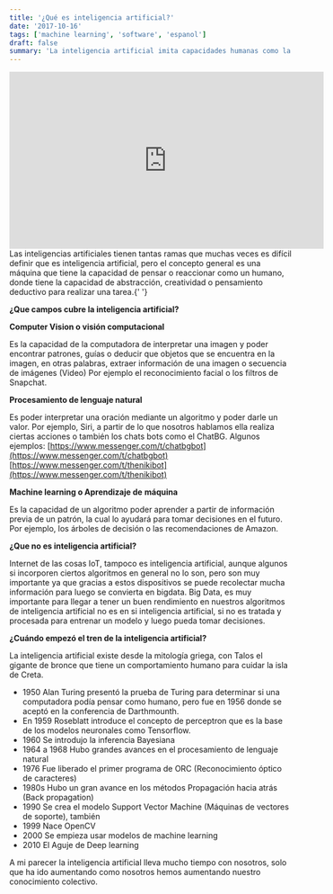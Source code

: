 ```yaml
---
title: '¿Qué es inteligencia artificial?'
date: '2017-10-16'
tags: ['machine learning', 'software', 'espanol']
draft: false
summary: 'La inteligencia artificial imita capacidades humanas como la visión y el lenguaje para tomar decisiones. Desde mitos antiguos hasta el deep learning, su evolución ha sido continua.'
---
```


<iframe
  src="https://www.youtube.com/embed/1uLv-DLsnBg"
  width="560"
  height="315"
  frameborder="0"
  allowfullscreen="allowfullscreen"
></iframe>
Las inteligencias artificiales tienen tantas ramas que muchas veces es difícil definir que es
inteligencia artificial, pero el concepto general es una máquina que tiene la capacidad de pensar o
reaccionar como un humano, donde tiene la capacidad de abstracción, creatividad o pensamiento
deductivo para realizar una tarea.{' '}

**¿Que campos cubre la inteligencia artificial?**

**Computer Vision o visión computacional**

Es la capacidad de la computadora de interpretar una imagen y poder encontrar patrones, guías o deducir que objetos que se encuentra en la imagen, en otras palabras, extraer información de una imagen o secuencia de imágenes (Video) Por ejemplo el reconocimiento facial o los filtros de Snapchat.

**Procesamiento de lenguaje natural**

Es poder interpretar una oración mediante un algoritmo y poder darle un valor. Por ejemplo, Siri, a partir de lo que nosotros hablamos ella realiza ciertas acciones o también los chats bots como el ChatBG. Algunos ejemplos: [https://www.messenger.com/t/chatbgbot](https://www.messenger.com/t/chatbgbot) [https://www.messenger.com/t/thenikibot](https://www.messenger.com/t/thenikibot)

**Machine learning o Aprendizaje de** **máquina**

Es la capacidad de un algoritmo poder aprender a partir de información previa de un patrón, la cual lo ayudará para tomar decisiones en el futuro. Por ejemplo, los árboles de decisión o las recomendaciones de Amazon.

**¿Que no es inteligencia artificial?**

Internet de las cosas IoT, tampoco es inteligencia artificial, aunque algunos si incorporen ciertos algoritmos en general no lo son, pero son muy importante ya que gracias a estos dispositivos se puede recolectar mucha información para luego se convierta en bigdata. Big Data, es muy importante para llegar a tener un buen rendimiento en nuestros algoritmos de inteligencia artificial no es en si inteligencia artificial, si no es tratada y procesada para entrenar un modelo y luego pueda tomar decisiones.

**¿Cuándo empezó el tren de la inteligencia artificial?**

La inteligencia artificial existe desde la mitología griega, con Talos el gigante de bronce que tiene un comportamiento humano para cuidar la isla de Creta.

- 1950 Alan Turing presentó la prueba de Turing para determinar si una computadora podía pensar como humano, pero fue en 1956 donde se aceptó en la conferencia de Darthmounth.
- En 1959 Roseblatt introduce el concepto de perceptron que es la base de los modelos neuronales como Tensorflow.
- 1960 Se introdujo la inferencia Bayesiana
- 1964 a 1968 Hubo grandes avances en el procesamiento de lenguaje natural
- 1976 Fue liberado el primer programa de ORC (Reconocimiento óptico de caracteres)
- 1980s Hubo un gran avance en los métodos Propagación hacia atrás (Back propagation)
- 1990 Se crea el modelo Support Vector Machine (Máquinas de vectores de soporte), también
- 1999 Nace OpenCV
- 2000 Se empieza usar modelos de machine learning
- 2010 El Aguje de Deep learning

A mi parecer la inteligencia artificial lleva mucho tiempo con nosotros, solo que ha ido aumentando como nosotros hemos aumentando nuestro conocimiento colectivo.
